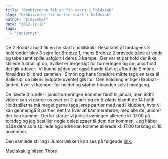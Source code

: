 ```yaml
---
title: "Brobizzerne fik en fin start i holdskak"
slug: "brobizzerne-fik-en-fin-start-i-holdskak"
author: "kimsecher"
date: "2012-12-12"
tags: 
  - "juniornyt"
---
```


De 2 Brobizz hold fik en fin start i holdskak!  Resultatet af lørdagens 3 holdrunder blev 3 sejre for Brobizz 1, mens Brobizz 2 prøvede både at vinde og tabe samt spille uafgjort i deres 3 kampe.  Der var et par hold der ikke stillede fuldtalligt op, hvilket er ærgerligt for turneringen og de juniorhold det gik udover.  Vi kunne sådan set også havde fået et afbud da Simons forældres bil brød sammen.  Simon og hans forældre måtte tage en taxa til Ballerup, da bilens lydpotte uventet gik itu.  Den holdning er lige i Brobizz-ånden, hvor vi kæmper for holdet og støtter hinanden selv i modgang.

De næste 3 runder i juniorturneringen kommer først til januar, men indtil videre kan vi glæde os over en 2-plads og en 5-plads blandt de 14 hold!  Holdspillerne må meget gerne tage jeres partier med ned i klubben, hvor vi kan gennemgå 8 partier, eet fra hver af kammeraterne, med alle de juniorer der kan komme.  Derfor starter vi juniortræningen allerede kl. 17.00 på torsdag og jeg bestiller nogle delepizzaer til dem der kommer.  Jeg håber både dem som spillede og andre kan komme allerede kl. 17.00 torsdag d. 18 november.

Den samlede stilling i Juniorrækken kan ses på følgende <a href="http://www.kobenhavnsskakunion.dk/holdturneringen/tabel.php?id=136">link.</a>

Med skaklig hilsen Thore
